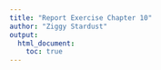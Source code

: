 ```yaml
---
title: "Report Exercise Chapter 10"
author: "Ziggy Stardust"
output:
  html_document:
    toc: true
---
```

